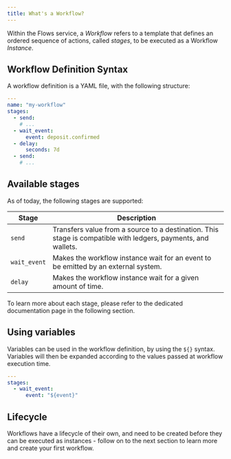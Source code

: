 ```yaml
---
title: What's a Workflow?
---
```


Within the Flows service, a _Workflow_ refers to a template that defines an ordered sequence of actions, called _stages_, to be executed as a Workflow _Instance_.

## Workflow Definition Syntax

A workflow definition is a YAML file, with the following structure:

```yaml
---
name: "my-workflow"
stages:
  - send:
    # ...
  - wait_event:
      event: deposit.confirmed
  - delay:
      seconds: 7d
  - send:
    # ...
```

## Available stages

As of today, the following stages are supported:

| Stage      | Description                                                                                                     |
|------------|-----------------------------------------------------------------------------------------------------------------|
| `send`       | Transfers value from a source to a destination. This stage is compatible with ledgers, payments, and wallets. |
| `wait_event` | Makes the workflow instance wait for an event to be emitted by an external system.                            |
| `delay`      | Makes the workflow instance wait for a given amount of time.                                                  |

To learn more about each stage, please refer to the dedicated documentation page in the following section.

## Using variables

Variables can be used in the workflow definition, by using the `${}` syntax. Variables will then be expanded according to the values passed at workflow execution time.

```yaml
---
stages:
  - wait_event:
      event: "${event}"
```

## Lifecycle

Workflows have a lifecycle of their own, and need to be created before they can be executed as instances - follow on to the next section to learn more and create your first workflow.